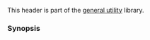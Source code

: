 {{cpp/header/title|bitset}}
{{cpp/header/navbar}}
This header is part of the [[cpp/utility|general utility]] library.

{{dsc begin}}
{{dsc h1|Includes}}
{{dsc inc| cpp/header/dsc string}}
{{dsc inc| cpp/header/dsc iosfwd}}
{{dsc h1|Classes}}
{{dsc inc | cpp/utility/dsc bitset}}
{{dsc inc | cpp/utility/bitset/dsc hash}}
{{dsc h2|Forward declarations}}
{{dsc header | functional}}
{{dsc inc | cpp/utility/dsc hash}}
{{dsc h1|Functions}}
{{dsc inc | cpp/utility/bitset/dsc operator_logic2}}
{{dsc inc | cpp/utility/bitset/dsc operator_ltltgtgt2}}
{{dsc end}}

===Synopsis===
{{cpp/synopsis/bitset}}

{{langlinks|es|ja|ru|zh}}